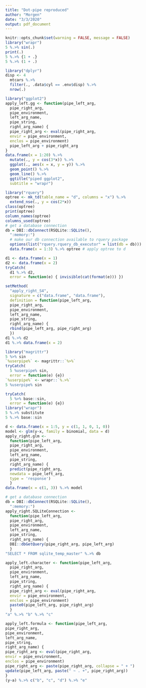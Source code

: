 ```yaml
---
title: "Dot-pipe reproduced"
author: "Morgen"
date: "3/3/2020"
output: pdf_document
---
```

```r
knitr::opts_chunk$set(warning = FALSE, message = FALSE)
library("wrapr")
5 %.>% sin(.)
print(.)
5 %.>% {1 + .}
5 %.>% (1 + .)
```

```r
library("dplyr")
disp <- 4
  mtcars %.>%
  filter(., .data$cyl == .env$disp) %.>%
  nrow(.)
```

```r
library("ggplot2")
apply_left.gg <- function(pipe_left_arg,
  pipe_right_arg,
  pipe_environment,
  left_arg_name,
  pipe_string,
  right_arg_name) {
  pipe_right_arg <- eval(pipe_right_arg,
  envir = pipe_environment,
  enclos = pipe_environment)
  pipe_left_arg + pipe_right_arg
}
data.frame(x = 1:20) %.>%
  mutate(., y = cos(3*x)) %.>%
  ggplot(., aes(x = x, y = y)) %.>%
  geom_point() %.>%
  geom_line() %.>%
  ggtitle("piped ggplot2",
  subtitle = "wrapr")
```

```r
library("rquery")
optree <- mk_td(table_name = "d", columns = "x") %.>%
  extend_nse(., y = cos(2*x))
class(optree)
print(optree)
column_names(optree)
columns_used(optree)
# get a database connection
db = DBI::dbConnect(RSQLite::SQLite(),
  ":memory:")
  # make our db connection available to rquery package
  options(list("rquery.rquery_db_executor" = list(db = db)))
  data.frame(x = 1:3) %.>% optree # apply optree to d
```

```r
d1 <- data.frame(x = 1)
d2 <- data.frame(x = 2)
tryCatch(
  d1 %.>% d2,
  error = function(e) { invisible(cat(format(e))) })

setMethod(
  "apply_right_S4",
  signature = c("data.frame", "data.frame"),
  definition = function(pipe_left_arg,
  pipe_right_arg,
  pipe_environment,
  left_arg_name,
  pipe_string,
  right_arg_name) {
  rbind(pipe_left_arg, pipe_right_arg)
  })
d1 %.>% d2
d1 %.>% data.frame(x = 2)
```

```r
library("magrittr")
5 %>% sin
`%userpipe%` <- magrittr::`%>%`
tryCatch(
  5 %userpipe% sin,
  error = function(e) {e})
`%userpipe%` <- wrapr::`%.>%`
5 %userpipe% sin
```

```r
tryCatch(
  5 %>% base::sin,
  error = function(e) {e})
library("wrapr")
5 %.>% substitute
5 %.>% base::sin
```

```r
d <- data.frame(x = 1:5, y = c(1, 1, 0, 1, 0))
model <- glm(y~x, family = binomial, data = d)
apply_right.glm <-
  function(pipe_left_arg,
  pipe_right_arg,
  pipe_environment,
  left_arg_name,
  pipe_string,
  right_arg_name) {
  predict(pipe_right_arg,
  newdata = pipe_left_arg,
  type = 'response')
  }
data.frame(x = c(1, 3)) %.>% model
```
```r
# get a database connection
db = DBI::dbConnect(RSQLite::SQLite(),
  ":memory:")
apply_right.SQLiteConnection <-
  function(pipe_left_arg,
  pipe_right_arg,
  pipe_environment,
  left_arg_name,
  pipe_string,
  right_arg_name) {
  DBI::dbGetQuery(pipe_right_arg, pipe_left_arg)
  }
"SELECT * FROM sqlite_temp_master" %.>% db
```
```r
apply_left.character <- function(pipe_left_arg,
  pipe_right_arg,
  pipe_environment,
  left_arg_name,
  pipe_string,
  right_arg_name) {
  pipe_right_arg <- eval(pipe_right_arg,
  envir = pipe_environment,
  enclos = pipe_environment)
  paste0(pipe_left_arg, pipe_right_arg)
  }
"a" %.>% "b" %.>% "c"
```
```r
apply_left.formula <- function(pipe_left_arg,
pipe_right_arg,
pipe_environment,
left_arg_name,
pipe_string,
right_arg_name) {
pipe_right_arg <- eval(pipe_right_arg,
envir = pipe_environment,
enclos = pipe_environment)
pipe_right_arg <- paste(pipe_right_arg, collapse = " + ")
update(pipe_left_arg, paste(" ~ . +", pipe_right_arg))
}
(y~a) %.>% c("b", "c", "d") %.>% "e"
```

